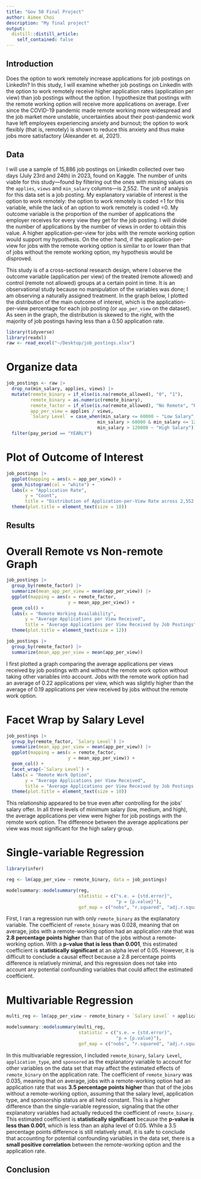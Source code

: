 ```yaml
---
title: "Gov 50 Final Project"
author: Aimee Choi
description: "My final project"
output:
  distill::distill_article:
    self_contained: false
---
```





## Introduction

Does the option to work remotely increase applications for job postings on LinkedIn? In this study, I will examine whether job postings on LinkedIn with the option to work remotely receive higher application rates (application per view) than job postings without the option. I hypothesize that postings with the remote working option will receive more applications on average. Ever since the COVID-19 pandemic made remote working more widespread and the job market more unstable, uncertainties about their post-pandemic work have left employees experiencing anxiety and burnout; the option to work flexibly (that is, remotely) is shown to reduce this anxiety and thus make jobs more satisfactory (Alexander et. al, 2021).  

## Data

I will use a sample of 15,886 job postings on LinkedIn collected over two days (July 23rd and 24th) in 2023, found on Kaggle. The number of units viable for this study—found by filtering out the ones with missing values on the `applies`, `views` and `min_salary` columns—is 2,552. The unit of analysis for this data set is a job posting. My explanatory variable of interest is the option to work remotely: the option to work remotely is coded =1 for this variable, while the lack of an option to work remotely is coded =0. My outcome variable is the proportion of the number of applications the employer receives for every view they get for the job posting. I will divide the number of applications by the number of views in order to obtain this value. A higher application-per-view for jobs with the remote working option would support my hypothesis. On the other hand, if the application-per-view for jobs with the remote working option is similar to or lower than that of jobs without the remote working option, my hypothesis would be disproved. 

This study is of a cross-sectional research design, where I observe the outcome variable (application per view) of the treated (remote allowed) and control (remote not allowed) groups at a certain point in time. It is an observational study because no manipulation of the variables was done; I am observing a naturally assigned treatment. In the graph below, I plotted the distribution of the main outcome of interest, which is the application-per-view percentage for each job posting (or `app_per_view` on the dataset). As seen in the graph, the distribution is skewed to the right, with the majority of job postings having less than a 0.50 application rate.

```r
library(tidyverse)
library(readxl)
raw <- read_excel("~/Desktop/job_postings.xlsx")
```
# Organize data
```r
job_postings <- raw |>
  drop_na(min_salary, applies, views) |>
  mutate(remote_binary = if_else(is.na(remote_allowed), "0", "1"),
         remote_binary = as.numeric(remote_binary),
         remote_factor = if_else(is.na(remote_allowed), "No Remote", "Remote Allowed"),
         app_per_view = applies / views,
         `Salary Level` = case_when(min_salary <= 60000 ~ "Low Salary",
                                  min_salary > 60000 & min_salary <= 120000 ~ "Medium Salary",
                                  min_salary > 120000 ~ "High Salary")) |>
  filter(pay_period == "YEARLY")
```

# Plot of Outcome of Interest
```r
job_postings |>
  ggplot(mapping = aes(x = app_per_view)) +
  geom_histogram(col = "white") +
  labs(x = "Application Rate",
       y = "Count",
       title = "Distribution of Application-per-View Rate across 2,552 LinkedIn Job Postings") +
  theme(plot.title = element_text(size = 10))
```



## Results

# Overall Remote vs Non-remote Graph
```r
job_postings |>
  group_by(remote_factor) |> 
  summarize(mean_app_per_view = mean(app_per_view)) |>
  ggplot(mapping = aes(x = remote_factor,
                       y = mean_app_per_view)) +
  geom_col() +
  labs(x = "Remote Working Availability",
       y = "Average Applications per View Received",
       title = "Average Applications per View Received by Job Postings") +
  theme(plot.title = element_text(size = 12))

job_postings |>
  group_by(remote_factor) |> 
  summarize(mean_app_per_view = mean(app_per_view))
```
I first plotted a graph comparing the average applications per views received by job postings with and without the remote work option without taking other variables into account. Jobs with the remote work option had an average of 0.22 applications per view, which was slightly higher than the average of 0.19 applications per view received by jobs without the remote work option. 

# Facet Wrap by Salary Level
```r
job_postings |>
  group_by(remote_factor, `Salary Level`) |> 
  summarize(mean_app_per_view = mean(app_per_view)) |>
  ggplot(mapping = aes(x = remote_factor, 
                       y = mean_app_per_view)) +
  geom_col() +
  facet_wrap(~`Salary Level`) +
  labs(x = "Remote Work Option",
       y = "Average Applications per View Received",
       title = "Average Applications per View Received by Job Postings of Varying Salary Levels") +
  theme(plot.title = element_text(size = 10))
```
This relationship appeared to be true even after controlling for the jobs' salary offer. In all three levels of minimum salary (low, medium, and high), the average applications per view were higher for job postings with the remote work option. The difference between the average applications per view was most significant for the high salary group. 


# Single-variable Regression
```r
library(infer)

reg <- lm(app_per_view ~ remote_binary, data = job_postings)

modelsummary::modelsummary(reg,
                           statistic = c("s.e. = {std.error}",
                                         "p = {p.value}"),
                           gof_map = c("nobs", "r.squared", "adj.r.squared"))
```
First, I ran a regression run with only `remote_binary` as the explanatory variable. The coefficient of `remote_binary` was 0.028, meaning that on average, jobs with a remote-working option had an application rate that was **2.8 percentage points higher** than that of the jobs without a remote-working option. With a **p-value that is less than 0.001**, this estimated coefficient is **statistically significant** at an alpha level of 0.05. However, it is difficult to conclude a causal effect because a 2.8 percentage points difference is relatively minimal, and this regression does not take into account any potential confounding variables that could affect the estimated coefficient.


# Multivariable Regression
```r
multi_reg <- lm(app_per_view ~ remote_binary + `Salary Level` + application_type + sponsored, data = job_postings)

modelsummary::modelsummary(multi_reg,
                           statistic = c("s.e. = {std.error}",
                                         "p = {p.value}"),
                           gof_map = c("nobs", "r.squared", "adj.r.squared"))
```

In this multivariable regression, I included `remote_binary`, `Salary Level`, `application_type`, and `sponsored` as the explanatory variable to account for other variables on the data set that may affect the estimated effects of `remote_binary` on the application rate. The coefficient of `remote_binary` was 0.035, meaning that on average, jobs with a remote-working option had an application rate that was **3.5 percentage points higher** than that of the jobs without a remote-working option, assuming that the salary level, application type, and sponsorship status are all held constant. This is a higher difference than the single-variable regression, signaling that the other explanatory variables had actually reduced the coefficient of `remote_binary`. This estimated coefficient is **statistically significant** because the **p-value is less than 0.001**, which is less than an alpha level of 0.05. While a 3.5 percentage points difference is still relatively small, it is safe to conclude that accounting for potential confounding variables in the data set, there is a **small positive correlation** between the remote-working option and the application rate. 


## Conclusion


